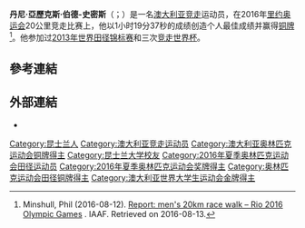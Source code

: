 {{Infobox sportsperson
| name                      = Dane Bird-Smith
| image                     = Dane Bird-Smith 2013.jpg
| image_size                = 
| alt                       = 
| caption                   = 
| real_name                 = 
| native_name               = 
| native_name_lang          = 
| romanizedname             = 
| english_name              = 
| birth_name                = 
| nationality               = {{AUS}}
| national_team             = {{AUS}}
| ethnicity                 = 
| hometown                  = 
| citizenship               = 
| birth_date                = {{Birth date and age|year=1992|month=7|day=15}}
| birth_place               = {{AUS}}昆士蘭省Kippa-Ring
| death_date                = 
| death_place               = 
| resting_place             = 
| resting_place_coordinates = 
| monuments                 = 
| residence                 = {{AUS}}
| education                 = 
| alma_mater                = 
| occupation                = 
| years_active              = 2008 -
| agent                     = 
| height                    = {{height|m=1.86}}
| weight                    = {{weight|kg=70}}
| spouse                    = 
| country                   = {{AUS}}
| sport                     = 田徑
| position                  = 
| shoots                    = 
| catches                   = 
| disability                = 
| disability_class          = 
| weight_class              = 
| weight_class_type         = 
| rank                      = 
| event                     = 混合運動
| collegeteam               = 
| league                    = 
| league_type               = 
| club                      = 
| team                      = 
| turnedpro                 = 
| former_partner            = 
| coach                     = 
| retired                   = 
| coaching                  = 
| worlds                    = 
{{ubl
|'''2009年世界青少年田徑錦標賽'''：10000公尺競走第8名
|'''2010年世界青年田徑錦標賽'''：10000公尺競走第5名
|'''2011年世界山徑跑錦標賽（Junior Men）'''：第15名
|'''2012年IAAF競走杯'''：20公里競走第41名
|'''2013年世界田徑錦標賽'''：20公里競走第11名
|'''2014年IAAF競走杯'''：20公里競走第14名
|'''2015年夏季世界大學運動會'''：20公里競走第1名
|'''2015年世界田徑錦標賽'''：20公里競走第8名
|'''2016年IAAF競走杯'''：20公里競走第4名
|'''2017年世界田徑錦標賽'''：20公里競走第6名
}}
| regionals                 = 
{{ubl
|'''2011年大洋洲競走錦標賽'''：10公里競走第一名
|'''2013年大洋洲競走錦標賽'''：20公里競走第二名
|'''2014年大洋洲競走錦標賽'''：20公里競走第一名
|'''2016年大洋洲競走錦標賽'''：20公里競走第一名
|'''2017年大洋洲競走錦標賽'''：20公里競走第一名
|'''2018年大洋洲競走錦標賽'''：20公里競走第五名
}}
| nationals                 = 
{{ubl
|'''2018年昆士蘭國際田徑經典賽'''：3000公尺競走第一名
}}
| olympics                  = 
{{ubl
|'''2016年夏季奧林匹克運動會'''：20公里競走第三名
}}
| paralympics               = 
| commonwealth              = 
{{ubl
|'''2018年大英國協運動會'''：20公里競走第一名
}}
| highestranking            = 
| pb                        = 
{{ubl
|'''鐵餅'''：25.21公尺 （2008年）
|'''標槍'''：43.93公尺 （2008年）
|'''鉛球'''：9.60公尺 （2008年）
|'''撐竿跳高'''：2.60公尺 （2008年）
|'''跳高'''：1.67公尺 （2008年）
|'''跳遠'''：5.54公尺（W：+3.3，超風速） （2008年）
|'''1500公尺競走'''：5分16.39秒 （2013年 '''全國紀錄'''）
|'''3000公尺競走'''：10分54.70秒 （2017年 '''全國紀錄'''）
|'''5000公尺競走'''：18分38.97秒 （2016年 '''全國紀錄'''）
|'''10000公尺競走'''：38分34.23秒 （2017年）
|'''10公里競走'''：39分30秒 （2015年）
|'''20公里競走'''：1小時19分28秒 （2017年）
|'''100公尺'''：11.86秒（W：+0.1） （2008年）
|'''300公尺'''：34.87秒 （2009年）
|'''400公尺'''：48.65秒 （2009年）
|'''1500公尺'''：3分57.39秒 （2012年）
|'''3000公尺'''：8分34.64秒 （2013年）
|'''5000公尺'''：14分45.40秒 （2012年）
|'''110公尺跨欄'''：18.63秒（W：+1.6） （2008年）
|'''2000公尺障礙'''：6分05.39秒 （2011年）
|'''3000公尺障礙'''：9分46.84秒 （2015年）
|'''十項混合運動（1984 Tables）'''：5190 （2008年）
}}
| medaltemplates            = 
{{MedalCountry|{{AUS}}}}
{{MedalSport|男子田徑}}
{{MedalCompetition|大洋洲競走錦標賽}}
{{MedalGold|2011年澳大利亞荷巴特|10公里競走}}
{{MedalSilver|2013年澳大利亞荷巴特|20公里競走}}
{{MedalGold|2014年澳大利亞荷巴特|20公里競走}}
{{MedalGold|2016年澳大利亞阿得雷德|20公里競走}}
{{MedalGold|2017年澳大利亞阿得雷德|20公里競走}}
{{MedalCompetition|夏季世界大學運動會}}
{{MedalGold|2015年韓國光州廣域市|20公里競走}}
{{MedalCompetition|夏季奧林匹克運動會}}
{{MedalBronze|2016年巴西聖保羅州蓬塔爾|20公里競走}}
{{MedalCompetition|大英國協運動會}}
{{MedalGold|2018年澳大利亞昆士蘭州黃金海岸|20公里競走}}
| show-medals               = 
| updated                   = 2018年8月20日
}}
{{世大運獎牌記錄
|項目=田徑
|a1=2015
|b1=1
|c1=20公里競走
}}
'''丹尼·亞歷克斯·伯德-史密斯'''（{{lang-en|Dane Alex Bird-Smith}}；{{bd|1992年|7月15日||}}）是一名[[澳大利亚|澳大利亚]][[竞走|竞走]]运动员，在2016年[[里约奥运会|里约奥运会]]20公里竞走比赛上，他以1小时19分37秒的成绩创造个人最佳成绩并赢得[[铜牌|铜牌]]<ref>Minshull, Phil (2016-08-12). [https://www.iaaf.org/competitions/olympic-games/the-xxxi-olympic-games-5771/news/report/men/20-kilometres-race-walk/final Report: men's 20km race walk – Rio 2016 Olympic Games ] {{Wayback|url=https://www.iaaf.org/competitions/olympic-games/the-xxxi-olympic-games-5771/news/report/men/20-kilometres-race-walk/final |date=20160816125528 }}. IAAF. Retrieved on 2016-08-13.</ref>。他参加过[[2013年世界田径锦标赛|2013年世界田径锦标赛]]和三次[[竞走世界杯|竞走世界杯]]。

== 參考連結 ==
{{Reflist}}

== 外部連結 ==
*{{IAAF name|243580}}

{{DEFAULTSORT:Bird-Smith, Dane}}

[[Category:昆士兰人|Category:昆士兰人]]
[[Category:澳大利亚竞走运动员|Category:澳大利亚竞走运动员]]
[[Category:澳大利亚奥林匹克运动会铜牌得主|Category:澳大利亚奥林匹克运动会铜牌得主]]
[[Category:昆士兰大学校友|Category:昆士兰大学校友]]
[[Category:2016年夏季奥林匹克运动会田径运动员|Category:2016年夏季奥林匹克运动会田径运动员]]
[[Category:2016年夏季奥林匹克运动会奖牌得主|Category:2016年夏季奥林匹克运动会奖牌得主]]
[[Category:奥林匹克运动会田径铜牌得主|Category:奥林匹克运动会田径铜牌得主]]
[[Category:澳大利亚世界大学生运动会金牌得主|Category:澳大利亚世界大学生运动会金牌得主]]